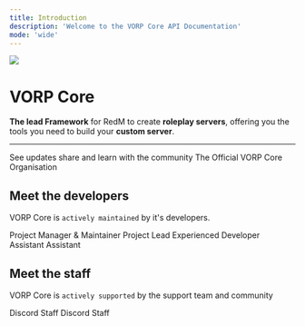```yaml
---
title: Introduction
description: 'Welcome to the VORP Core API Documentation'
mode: 'wide'
---
```


<Frame>
  <img src="images/vorpcore.png"/>
</Frame>

# VORP Core

**The lead Framework** for RedM to create **roleplay servers**,
offering you the tools you need to build your **custom server**.

---

<CardGroup cols={2}>
  <Card
    title="Join VORP Core Official Discord"
    icon="discord"
    color = "#7289da"
    href="https://discord.gg/JjNYMnDKMf">
    See updates share and learn with the community
  </Card>
  <Card
    title="Check GitHub"
    icon="github"
    color = "white"
    href="https://github.com/VORPCORE">
    The Official VORP Core Organisation
  </Card>
</CardGroup>

## Meet the developers

VORP Core is `actively maintained` by it's developers.

<CardGroup cols={4}>
  <Card
    color="lightgreen"
    title="Outsider"
    icon="code"
    href="https://github.com/outsider31000">
    Project Manager & Maintainer
  </Card>
  <Card
    title="Blue"
    icon="code"
    color="lightgreen"
    href="https://github.com/kamelzarandah">
   Project Lead
  </Card>
  <Card
    title="Black Pegasus"
    icon="code"
    color="lightgreen"
    href="https://github.com/creativewild">
    Experienced Developer
  </Card>
  <Card
    title="James the Coding Gamer"
    icon="code"
    color="lightgreen"
    href="https://github.com/James-the-Coding-Gamer">
    Assistant
  </Card>
  <Card
    title="Z-eus"
    icon="code"
    color="lightgreen"
    href="https://github.com/Z-eus">
    Assistant
  </Card>
</CardGroup>

## Meet the staff

VORP Core is `actively supported` by the support team and community

<CardGroup cols={4} >
  <Card
    title="Hobbs"
    icon="shield"
    color="lightgreen"
    href="https://github.com/DerHobbs"
    >
    Discord Staff
  </Card>
  <Card
    title="Unknownsoph"
    icon="shield"
    color="lightgreen"
    href="">
    Discord Staff
  </Card>

</CardGroup>